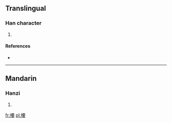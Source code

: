 ==Translingual==

===Han character===
{{Han char|rn=75|rad=木|as=09|sn=13|four=|canj=木一田女 (DMWV)}}

# {{defn|Han|sort=木09}}

====References====
* {{Han ref|kx=0538.250|dkj=15107|dj=0926.070|hdz=21245.060|uh=6946|ud=26950}}

----

==Mandarin==

===Hanzi===
{{cmn-hanzi|pin=[[yāo]] ([[yao1]])|wg=yao<sup>1</sup>}}

# {{defn|lang=cmn|sort=木09}}

[[fr:楆]]
[[pl:楆]]
